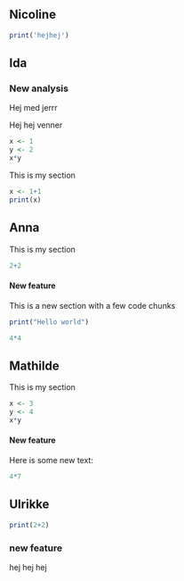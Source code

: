 ## Nicoline

```r
print('hejhej')
```

## Ida

### New analysis

Hej med jerrr

Hej hej venner

```r
x <- 1
y <- 2
x*y
```

This is my section

```r
x <- 1+1
print(x)
```

## Anna

This is my section

```r
2+2
```

#### New feature

This is a new section with a few code chunks

```r
print("Hello world")
```

```r
4*4
```

## Mathilde

This is my section

```r
x <- 3
y <- 4
x*y
```

#### New feature

Here is some new text:

```r
4*7
```

## Ulrikke

```r
print(2+2)
```

### new feature

hej hej hej
